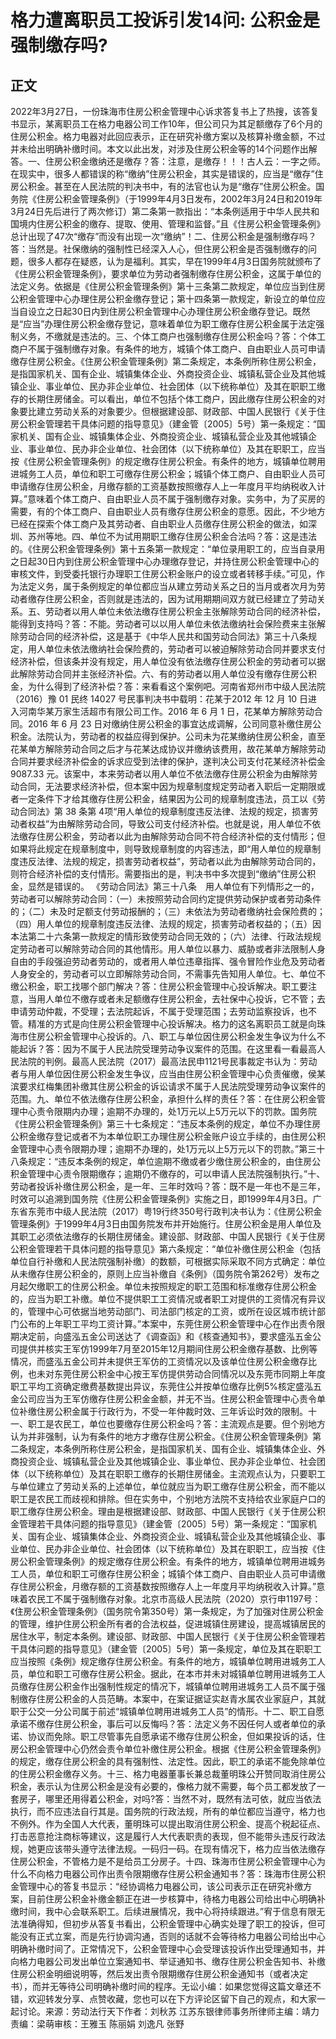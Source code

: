 # 格力遭离职员工投诉引发14问: 公积金是强制缴存吗?
## 正文
2022年3月27日，一份珠海市住房公积金管理中心诉求答复书上了热搜，该答复书显示，某离职员工在格力电器公司工作10年，但公司只为其足额缴存了6个月的住房公积金。格力电器对此回应表示，正在研究补缴方案以及核算补缴金额，不过并未给出明确补缴时间。本文以此出发，对涉及住房公积金等的14个问题作出解答。一、住房公积金缴纳还是缴存？答：注意，是缴存！！！古人云：一字之师。在现实中，很多人都错误的称“缴纳”住房公积金，其实是错误的，应当是“缴存”住房公积金。甚至在人民法院的判决书中，有的法官也认为是“缴存”住房公积金。国务院《住房公积金管理条例》（于1999年4月3日发布，2002年3月24日和2019年3月24日先后进行了两次修订）第二条第一款指出：“本条例适用于中华人民共和国境内住房公积金的缴存、提取、使用、管理和监督。”且《住房公积金管理条例》总计出现了47次“缴存”而没有出现一次“缴纳”！二、住房公积金是强制缴存吗？答：当然是。社保缴纳的强制性已经深入人心，但住房公积金是否强制缴存的问题，很多人都存在疑惑，认为是福利。其实，早在1999年4月3日国务院就颁布了《住房公积金管理条例》，要求单位为劳动者强制缴存住房公积金，这属于单位的法定义务。依据是《住房公积金管理条例》第十三条第二款规定，单位应当到住房公积金管理中心办理住房公积金缴存登记；第十四条第一款规定，新设立的单位应当自设立之日起30日内到住房公积金管理中心办理住房公积金缴存登记。既然是“应当”办理住房公积金缴存登记，意味着单位为职工缴存住房公积金属于法定强制义务，不缴就是违法的。三、个体工商户也强制缴存住房公积金吗？答：个体工商户不属于强制缴存对象。有条件的地方，城镇个体工商户、自由职业人员可申请缴存住房公积金。《住房公积金管理条例》第二条规定，本条例所称住房公积金，是指国家机关、国有企业、城镇集体企业、外商投资企业、城镇私营企业及其他城镇企业、事业单位、民办非企业单位、社会团体（以下统称单位）及其在职职工缴存的长期住房储金。可以看出，单位不包括个体工商户，因此缴存住房公积金的对象要比建立劳动关系的对象要少。但根据建设部、财政部、中国人民银行《关于住房公积金管理若干具体问题的指导意见》（建金管〔2005〕5号）第一条规定：“国家机关、国有企业、城镇集体企业、外商投资企业、城镇私营企业及其他城镇企业、事业单位、民办非企业单位、社会团体（以下统称单位）及其在职职工，应当按《住房公积金管理条例》的规定缴存住房公积金。有条件的地方，城镇单位聘用进城务工人员，单位和职工可缴存住房公积金；城镇个体工商户、自由职业人员可申请缴存住房公积金，月缴存额的工资基数按照缴存人上一年度月平均纳税收入计算。”意味着个体工商户、自由职业人员不属于强制缴存对象。实务中，为了买房的需要，有的个体工商户、自由职业人员有缴存住房公积金的意愿。因此，不少地方已经在探索个体工商户及其劳动者、自由职业人员缴存住房公积金的做法，如深圳、苏州等地。四、单位不为试用期职工缴存住房公积金合法吗？答：这是违法的。《住房公积金管理条例》第十五条第一款规定：“单位录用职工的，应当自录用之日起30日内到住房公积金管理中心办理缴存登记，并持住房公积金管理中心的审核文件，到受委托银行办理职工住房公积金账户的设立或者转移手续。”可见，作为法定义务，属于条例规定的单位都应当从建立劳动关系之日的当月或者次月为劳动者缴存住房公积金，否则就是违法的，因为试用期期间双方就已经建立了劳动关系。五、劳动者以用人单位未依法缴存住房公积金主张解除劳动合同的经济补偿，能得到支持吗？答：不能。劳动者可以以用人单位未依法缴纳社会保险费来主张解除劳动合同的经济补偿，这是基于《中华人民共和国劳动合同法》第三十八条规定，用人单位未依法缴纳社会保险费的，劳动者可以被迫解除劳动合同并要求支付经济补偿，但该条并没有规定，用人单位没有依法缴存住房公积金的劳动者可以据此解除劳动合同并主张经济补偿。六、有的劳动者以用人单位没有缴存住房公积金，为什么得到了经济补偿？答：来看看这个案例吧。河南省郑州市中级人民法院（2016）豫 01 民终 14027 号民事判决书中载明：花某于2012 年 12 月 10 日进入河南华某万家生活超市有限公司工作。2016 年 6 月 1 日，花某单方解除劳动合同。2016 年 6 月 23 日对缴纳住房公积金的事宜达成调解，公司同意补缴住房公积金。法院认为，劳动者的权益应得到保护。公司未为花某缴纳住房公积金，直至花某单方解除劳动合同之后才与花某达成协议并缴纳该费用，故花某单方解除劳动合同并要求经济补偿金的诉求应受到法律的保护，遂判决公司支付花某经济补偿金 9087.33 元。该案中，本来劳动者以用人单位不依法缴存住房公积金为由解除劳动合同，无法要求经济补偿，但本案中因为规章制度规定劳动者入职后一定期限或者一定条件下才给其缴存住房公积金，结果因为公司的规章制度违法，员工以《劳动合同法》第 38 条第 4项“用人单位的规章制度违反法律、法规的规定，损害劳动者权益”为由解除劳动合同，导致公司支付经济补偿。也就是说，用人单位不依法缴存住房公积金，劳动者以此为由解除劳动合同不符合经济补偿的支付情形；但如果将此规定在规章制度中，则导致规章制度的内容违法，即“用人单位的规章制度违反法律、法规的规定，损害劳动者权益”，劳动者以此为由解除劳动合同的，则符合经济补偿的支付情形。需要指出的是，判决书中多次提到“缴纳”住房公积金，显然是错误的。 《劳动合同法》第三十八条　用人单位有下列情形之一的，劳动者可以解除劳动合同：（一）未按照劳动合同约定提供劳动保护或者劳动条件的；（二）未及时足额支付劳动报酬的；（三）未依法为劳动者缴纳社会保险费的；（四）用人单位的规章制度违反法律、法规的规定，损害劳动者权益的；（五）因本法第二十六条第一款规定的情形致使劳动合同无效的；（六）法律、行政法规规定劳动者可以解除劳动合同的其他情形。用人单位以暴力、威胁或者非法限制人身自由的手段强迫劳动者劳动的，或者用人单位违章指挥、强令冒险作业危及劳动者人身安全的，劳动者可以立即解除劳动合同，不需事先告知用人单位。七、单位不缴公积金，职工找哪个部门解决？答：住房公积金管理中心投诉解决。职工要注意，当用人单位不缴存或者未足额缴存住房公积金，去社保中心投诉，它不管；去申请劳动仲裁，不受理；去法院起诉，不属于受理范围；去劳动监察投诉，也不管。精准的方式是向住房公积金管理中心投诉解决。格力的这名离职员工就是向珠海市住房公积金管理中心投诉的。八、职工与单位因住房公积金发生争议为什么不能起诉？答：因为不属于人民法院受理劳动争议案件的范围。在这里看一看最高人民法院的判例。最高人民法院（2017）最高法民申1121号民事裁定书认为：劳动者与用人单位因住房公积金发生争议，应当由住房公积金管理中心负责催缴，侯某滨要求红梅集团补缴其住房公积金的诉讼请求不属于人民法院受理劳动争议案件的范围。九、单位不依法缴存住房公积金，承担什么样的责任？答：在住房公积金管理中心责令限期内办理；逾期不办理的，处1万元以上5万元以下的罚款。国务院《住房公积金管理条例》第三十七条规定：“违反本条例的规定，单位不办理住房公积金缴存登记或者不为本单位职工办理住房公积金账户设立手续的，由住房公积金管理中心责令限期办理；逾期不办理的，处1万元以上5万元以下的罚款。”第三十八条规定：“违反本条例的规定，单位逾期不缴或者少缴住房公积金的，由住房公积金管理中心责令限期缴存；逾期仍不缴存的，可以申请人民法院强制执行。”十、劳动者投诉补缴住房公积金，是一年、三年时效吗？答：既不是一年也不是三年，时效可以追溯到国务院《住房公积金管理条例》实施之日，即1999年4月3日。广东省东莞市中级人民法院（2017）粤19行终350号行政判决书认为：《住房公积金管理条例》于1999年4月3日由国务院发布并开始施行。住房公积金是用人单位及其职工必须依法缴存的长期住房储金。建设部、财政部、中国人民银行《关于住房公积金管理若干具体问题的指导意见》第六条规定：“单位补缴住房公积金（包括单位自行补缴和人民法院强制补缴）的数额，可根据实际采取不同方式确定：单位从未缴存住房公积金的，原则上应当补缴自《条例》（国务院令第262号）发布之月起欠缴职工的住房公积金。单位未按照规定的职工范围和标准缴存住房公积金的，应当为职工补缴。单位不提供职工工资情况或者职工对提供的工资情况有异议的，管理中心可依据当地劳动部门、司法部门核定的工资，或所在设区城市统计部门公布的上年职工平均工资计算。”本案中，东莞住房公积金管理中心在作出责令限期决定前，向盛泓五金公司送达了《调查函》和《核查通知书》，要求盛泓五金公司提供并核实王军仿1999年7月至2015年12月期间住房公积金缴存基数、比例等情况，而盛泓五金公司并未提供王军仿的工资情况以及该单位住房公积金缴存比例，也未对东莞住房公积金中心按王军仿提供劳动合同情况以及东莞市同期上年度职工平均工资确定缴费基数提出异议，东莞住公并按单位缴存比例5%核定盛泓五金公司应当为王军仿缴存住房公积金金额，并无不当。住房公积金管理中心责令单位补缴住房公积金属于行政行为，不受一年仲裁时效、三年诉讼时效的限制。十一、职工是农民工，单位也要缴存住房公积金吗？答：主流观点是要。但个别地方认为并非强制，认为有条件的地方才缴存住房公积金。《住房公积金管理条例》第二条规定，本条例所称住房公积金，是指国家机关、国有企业、城镇集体企业、外商投资企业、城镇私营企业及其他城镇企业、事业单位、民办非企业单位、社会团体（以下统称单位）及其在职职工缴存的长期住房储金。主流观点认为，只要职工与单位建立了劳动关系的上述单位，单位就应当为职工缴存住房公积金，而不能以职工是农民工而歧视和排除。但在实务中，个别地方法院不支持给农业家庭户口的职工缴存住房公积金。理由是根据建设部、财政部、中国人民银行《关于住房公积金管理若干具体问题的指导意见》（建金管〔2005〕5号）第一条规定：“国家机关、国有企业、城镇集体企业、外商投资企业、城镇私营企业及其他城镇企业、事业单位、民办非企业单位、社会团体（以下统称单位）及其在职职工，应当按《住房公积金管理条例》的规定缴存住房公积金。有条件的地方，城镇单位聘用进城务工人员，单位和职工可缴存住房公积金；城镇个体工商户、自由职业人员可申请缴存住房公积金，月缴存额的工资基数按照缴存人上一年度月平均纳税收入计算。”意味着农民工不属于强制缴存对象。北京市高级人民法院（2020）京行申1197号：《住房公积金管理条例》（国务院令第350号）第一条规定，为了加强对住房公积金的管理，维护住房公积金所有者的合法权益，促进城镇住房建设，提高城镇居民的居住水平，制定本条例。建设部、财政部、中国人民银行《关于住房公积金管理若干具体问题的指导意见》（建金管〔2005〕5号）第一条规定，单位及其在职职工应当按照《条例》规定缴存住房公积金。有条件的地方，城镇单位聘用进城务工人员，单位和职工可缴存住房公积金。据此，在本市并未对城镇单位聘用进城务工人员缴存住房公积金作出强制性规定的情况下，城镇单位聘用进城务工人员不属于强制缴存住房公积金的人员范畴。本案中，在案证据证实赵青水属农业家庭户，其就职于公交一分公司属于前述“城镇单位聘用进城务工人员”的情形。十二、职工自愿承诺不缴存住房公积金，事后可以反悔吗？答：法定义务不因任何人或者单位的承诺、协议而免除。职工尽管事先自愿承诺不缴存住房公积金，但如果投诉的话，住房公积金管理中心仍然会责令单位补缴住房公积金。根据《住房公积金管理条例》的规定，缴存住房公积金的具有强制性、法定性。因此，职工的承诺不能免除单位的住房公积金缴存义务。十三、格力电器董事长兼总裁董明珠公开赞同取消住房公积金，表示认为住房公积金是没有必要的，像格力就不需要，每个员工都发放了一套房子，哪里还用得着公积金，对吗?答：当然不对，既然有法可依，就应当依法执行，而不应违法自行其是。国务院的行政法规，所有的单位都应当遵守，格力也不例外。作为全国人大代表，董明珠可以提出取消住房公积金、提高个税起征点、打击恶意抢注商标等建议，这是履行人大代表职责的表现，但不能带头违反行政法规，她更应该带头遵守法律法规。一码归一码。在现有情况下，格力应当依法缴存住房公积金，不管格力是不是给员工分房子。十四、珠海市住房公积金管理中心为什么不向格力电器公司作出责令限期缴存住房公积金通知书？答：珠海市住房公积金管理中心的答复书显示：“经协调格力电器公司，该公司表示正在研究补缴方案，目前住房公积金补缴金额正在进一步核算中，待格力电器公司给出中心明确补缴时间，我中心会联系职工。后续进展情况，我中心将持续跟进。”宥于信息有限无法准确得知，但初步从答复书看出，公积金管理中心确实处理了职工的投诉，但可能没有正式立案，而是先行协调沟通，否则的话就不会等待格力电器公司给出中心明确补缴时间了。正常情况下，公积金管理中心会受理该投诉作出受理通知书，并向格力电器公司发出单位立案通知书、举证通知书、缴存住房公积金告知书、补缴住房公积金明细说明等，然后发出责令限期缴存住房公积金通知书（或者决定书），而并无等待公司明确补缴时间的程序。无讼小编：如果您觉得这篇文章还不错，欢迎转发分享、点赞收藏，您也可以在下方评论区留下自己的观点，和大家一起讨论。来源：劳动法行天下作者：刘秋苏 江苏东银律师事务所律师主编：靖力责编：梁萌审核：王雅玉 陈丽娟 刘逸凡 张野